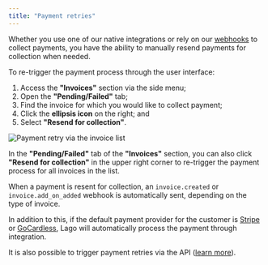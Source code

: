 ```yaml
---
title: "Payment retries"
---
```


Whether you use one of our native integrations or rely on our
[webhooks](/api/webhooks/messages) to collect payments, you have the ability to
manually resend payments for collection when needed.

To re-trigger the payment process through the user interface:

1. Access the **"Invoices"** section via the side menu;
2. Open the **"Pending/Failed"** tab;
3. Find the invoice for which you would like to collect payment;
4. Click the **ellipsis icon** on the right; and
5. Select **"Resend for collection"**.

![Payment retry via the invoice list](/payments/images/retry-payment-a34e7670c5465cd86eb660502b3aa4ce.png)

In the **"Pending/Failed"** tab of the **"Invoices"** section, you can also
click **"Resend for collection"** in the upper right corner to re-trigger the
payment process for all invoices in the list.

When a payment is resent for collection, an `invoice.created` or
`invoice.add_on_added` webhook is automatically sent, depending on the type of
invoice.

In addition to this, if the default payment provider for the customer is
[Stripe](/payments/stripe-integration) or
[GoCardless](/payments/gocardless-integration), Lago will automatically process
the payment through integration.

It is also possible to trigger payment retries via the API
([learn more](/api/invoices/retry)).

